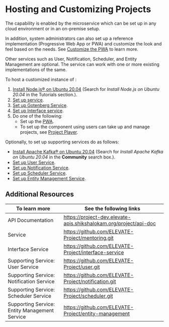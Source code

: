 
# Hosting and Customizing Projects

The <ProductName /> capability is enabled by the <ProductName /> microservice which can be set up in any cloud environment or in an on-premise setup.

In addition, system administrators can also set up a reference implementation (Progressive Web App or PWA) and customize the look and feel based on the needs. See [Customize the PWA](https://github.com/ELEVATE-Project/observation-survey-projects-pwa/blob/main/README.md) to learn more.

Other services such as User, Notification, Scheduler, and Entity Management are optional. The <ProductName />  service can work with one or more existing implementations of the same.

To host a customized instance of <ProductName />:

1. [Install Node.js® on Ubuntu 20.04](https://serverspace.io) (Search for *Install Node.js on Ubuntu 20.04* in the Tutorials section.).
2. [Set up <ProductName /> service](https://github.com/ELEVATE-Project/project-service/blob/main/README.md).
3. [Set up Gotenberg Service](https://github.com/ELEVATE-Project/project-service/blob/main/README.md).
4. [Set up Interface service](https://github.com/ELEVATE-Project/interface-service/blob/main/README.md).
5. Do one of the following:
    * Set up the [PWA](https://github.com/ELEVATE-Project/observation-survey-projects-pwa/blob/main/README.md).
    * To set up the component using users can take up and manage projects, see [Project Player](https://github.com/ELEVATE-Project/project-player/blob/master/README.md).

Optionally, to set up supporting services do as follows:

* [Install  Apache Kafka® on Ubuntu 20.04](https://www.digitalocean.com/community) (Search for *Install Apache Kafka on Ubuntu 20.04* in the **Community** search box.).
* <a href="/userservice/settingup-userservice" target="_self">Set up User Service</a>.
* <a href="/notificationservice/settingup-notificationservice" target="_self">Set up Notification Service</a>.
* <a href="/schedulerservice/settingup-schedulerservice" target="_self">Set up Scheduler Service</a>.
* <a href="/entitymanagementservice/setup-entitymanagementservice" target="_self">Set up Entity Management Service</a>.

## Additional Resources

|To learn more| See the following links|
|--------------|-----------|
|API Documentation|https://project-dev.elevate-apis.shikshalokam.org/project/api-doc|
|<ProductName /> Service|https://github.com/ELEVATE-Project/mentoring.git|
|Interface Service|https://github.com/ELEVATE-Project/interface-service|
|Supporting Service: User Service|https://github.com/ELEVATE-Project/user.git|
|Supporting Service: Notification Service|https://github.com/ELEVATE-Project/notification.git|
|Supporting Service: Scheduler Service|https://github.com/ELEVATE-Project/scheduler.git|
|Supporting Service: Entity Management Service|https://github.com/ELEVATE-Project/entity-management|